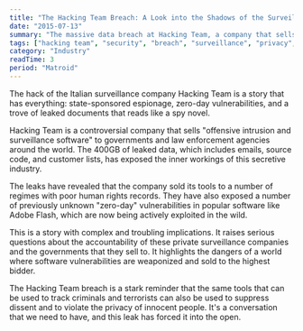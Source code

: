 ```yaml
---
title: "The Hacking Team Breach: A Look into the Shadows of the Surveillance Industry"
date: "2015-07-13"
summary: "The massive data breach at Hacking Team, a company that sells surveillance tools to governments, is one of the most significant security stories of the year. The 400GB of leaked data has given us an unprecedented look into the shadowy world of the private surveillance industry."
tags: ["hacking team", "security", "breach", "surveillance", "privacy", "ethics"]
category: "Industry"
readTime: 3
period: "Matroid"
---
```


The hack of the Italian surveillance company Hacking Team is a story that has everything: state-sponsored espionage, zero-day vulnerabilities, and a trove of leaked documents that reads like a spy novel.

Hacking Team is a controversial company that sells "offensive intrusion and surveillance software" to governments and law enforcement agencies around the world. The 400GB of leaked data, which includes emails, source code, and customer lists, has exposed the inner workings of this secretive industry.

The leaks have revealed that the company sold its tools to a number of regimes with poor human rights records. They have also exposed a number of previously unknown "zero-day" vulnerabilities in popular software like Adobe Flash, which are now being actively exploited in the wild.

This is a story with complex and troubling implications. It raises serious questions about the accountability of these private surveillance companies and the governments that they sell to. It highlights the dangers of a world where software vulnerabilities are weaponized and sold to the highest bidder.

The Hacking Team breach is a stark reminder that the same tools that can be used to track criminals and terrorists can also be used to suppress dissent and to violate the privacy of innocent people. It's a conversation that we need to have, and this leak has forced it into the open.
